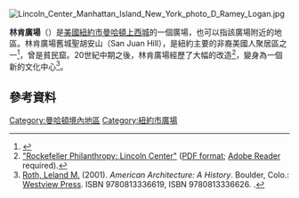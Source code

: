 [[File:Lincoln_Center_Manhattan_Island_New_York_photo_D_Ramey_Logan.jpg|thumb]]
{{Location map|USA New York City|lat=40.773294|long=-73.981769|caption=在紐約的位置}}

'''林肯廣場'''（{{lang-en|Lincoln Square}}）是[[美國|美國]][[紐約市|紐約市]][[曼哈頓|曼哈頓]][[上西城|上西城]]的一個廣場，也可以指該廣場附近的地區。林肯廣場舊城聖胡安山（San Juan Hill），是紐約主要的非裔美國人聚居區之一<ref name=nycha>{{cite web|url=http://web.jjay.cuny.edu/~history/amsterdamwebexhibit/buildingamsterdamhouses/building2.html|title=NYCHA Collection, LaGuardia and Wagner Archives|accessdate=19 June 2011|deadurl=yes|archiveurl=https://web.archive.org/web/20100309114231/http://web.jjay.cuny.edu/~history/amsterdamwebexhibit/buildingamsterdamhouses/building2.html|archivedate=2010年3月9日}}</ref>，曾是貧民窟。20世紀中期之後，林肯廣場經歷了大幅的改造<ref name="Rockefeller Web Reference">[http://www.rockarch.org/philanthropy/pdf/RockefellerPhilanthropy.pdf "Rockefeller Philanthropy: Lincoln Center"] {{Wayback|url=http://www.rockarch.org/philanthropy/pdf/RockefellerPhilanthropy.pdf |date=20160304064520 }} ([[Portable_Document_Format|PDF format]]; [[Adobe_Reader|Adobe Reader]] required).</ref>，變身為一個新的文化中心<ref name="Roth">[[Leland_M._Roth|Roth, Leland M.]] (2001). ''American Architecture: A History''.  Boulder, Colo.: [[Westview_Press|Westview Press]]. ISBN 9780813336619, ISBN 9780813336626. {{oclc|47867623}}.</ref>。

== 參考資料 ==
{{Commons category|Lincoln Square, Manhattan}}
{{reflist}}

{{NYC-stub}}

[[Category:曼哈頓境內地區|Category:曼哈頓境內地區]]
[[Category:紐約市廣場|Category:紐約市廣場]]